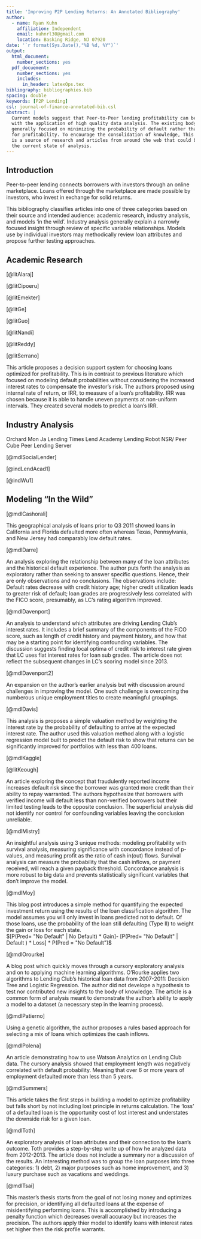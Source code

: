 ```yaml
---
title: 'Improving P2P Lending Returns: An Annotated Bibliography'
author:
  - name: Ryan Kuhn
    affiliation: Independent
    email: kuhnrl30@gmail.com
    location: Basking Ridge, NJ 07920
date: '`r format(Sys.Date(),"%B %d, %Y")`'
output:
  html_document:
    number_sections: yes
  pdf_docuement:
    number_sections: yes
    includes: 
      in_header: latexOps.tex
bibliography: bibliographies.bib
spacing: double
keywords: [P2P Lending]
csl: journal-of-finance-annotated-bib.csl
abstract: |
  Current models suggest that Peer-to-Peer lending profitability can be improved
  with the application of high quality data analysis. The existing body of research
  generally focused on minimizing the probability of default rather than optimizing
  for profitability. To encourage the consolidation of knowledge, This bibliography
  is a source of research and articles from around the web that could be used to understand
  the current state of analysis.
---
```


## Introduction

Peer-to-peer lending connects borrowers with investors through an online marketplace. Loans offered through the marketplace are made possible by investors, who invest in exchange for solid returns.

This bibliography classifies articles into one of three categories based on their source and intended audience: academic research, industry analysis, and models 'in the wild'. Industry analysis generally explain a narrowly focused insight through review of specific variable relationships.  Models use by individual investors may methodically review loan attributes and propose further testing approaches.  


## Academic Research  

[@litAlaraj]

[@litCipoeru]

[@litEmekter]

[@litGe]

[@litGuo]

[@litNandi]

[@litReddy]

[@litSerrano]

This article proposes a decision support system for choosing loans optimized for profitability.  This is in contrast to previous literature which focused on modeling default probabilities without considering the increased interest rates to compensate the investor's risk.  The authors proposed using internal rate of return, or IRR, to measure of a loan's profitability.  IRR was chosen because it is able to handle uneven payments at non-uniform intervals.  They created several models to predict a loan's IRR. 

## Industry Analysis  

Orchard
Mon Ja
Lending Times
Lend Academy
Lending Robot
NSR/ Peer Cube
Peer Lending Server

[@mdlSocialLender]

[@indLendAcad1]

[@indWu1]

## Modeling "In the Wild"  

[@mdlCashorali]

This geographical analysis of loans prior to Q3 2011 showed loans in California and Florida defaulted more often whereas Texas, Pennsylvania, and New Jersey had comparably low default rates.

[@mdlDarre]

An analysis exploring the relationship between many of the loan attributes and the historical default experience.  The author puts forth the analysis as exploratory rather than seeking to answer specific questions.  Hence, their are only observations and no conclusions. The observations include: Default rates decrease with credit history age; higher credit utilization leads to greater risk of default; loan grades are progressively less correlated with the FICO score, presumably, as LC's  rating algorithm improved.

[@mdlDavenport]

An analysis to understand which attributes are driving Lending Club's interest rates. It includes a brief summary of the components of the FICO score, such as length of credit history and payment history, and how that may be a starting point for identifying confounding variables. The discussion suggests finding local optima of credit risk to interest rate given that LC uses flat interest rates for loan sub grades.  The article does not reflect the subsequent changes in LC's scoring model since 2013.  

[@mdlDavenport2]

An expansion on the author's earlier analysis but with discussion around challenges in improving the model.  One such challenge is overcoming the numberous unique employment titles to create meaningful groupings.

[@mdlDavis]

This analysis is proposes a simple valuation method by weighting the interest rate by the probability of defaulting to arrive at the expected interest rate.  The author used this valuation method along with a logistic regression model built to predict the default risk to show that returns can be significantly improved for portfolios with less than 400 loans.  

[@mdlKaggle]

[@litKeough]

An article exploring the concept that fraudulently reported income increases default risk since the borrower was granted more credit than their ability to repay warranted. The authors hypothesize that borrowers with verified income will default less than non-verified borrowers but their limited testing leads to the opposite conclusion. The superficial analysis did not identify nor control for confounding variables leaving the conclusion unreliable.

[@mdlMistry]

An insightful analysis using 3 unique methods: modeling profitability with survival analysis, measuring significance with concordance instead of p-values, and measuring profit as the ratio of cash in(out) flows.  Survival analysis can measure the probability that the cash inflows, or payment received, will reach a given payback threshold. Concordance analysis is more robust to big data and prevents statistically significant variables that don't improve the model. 

[@mdlMoy]

This blog post introduces a simple method for quantifying the expected investment return using the results of the loan classification algorithm. The model assumes you will only invest in loans predicted not to default.  Of those loans, use the probability of the loan still defaulting (Type II) to weight the gain or loss for each state.  
$[P(Pred= "No Default" | No Default) * Gain]- [P(Pred= "No Default" | Default ) * Loss] * P(Pred = "No Default")$

[@mdlOrourke]

A blog post which quickly moves through a cursory exploratory analysis and on to applying machine learning algorithms.  O'Rourke applies two algorithms to Lending Club's historical loan data from 2007-2011: Decision Tree and Logistic Regression.  The author did not develope a hypothesis to test nor contributed new insights to the body of knowledge. The article is a common form of analysis meant to demonstrate the author's ability to apply a model to a dataset (a necessary step in the learning process).

[@mdlPatierno]

Using a genetic algorithm, the author proposes a rules based approach for selecting a mix of loans which optimizes the cash inflows. 

[@mdlPolena]

An article demonstrating how to use Watson Analytics on Lending Club data.  The cursory analysis showed that employment length was negatively correlated with default probability.  Meaning that over 6 or more years of employment defaulted more than less than 5 years.

[@mdlSummers]

This article takes the first steps in building a model to optimize profitability but falls short by not including lost principle in returns calculation.  The 'loss' of a defaulted loan is the opportunity cost of lost interest and understates the downside risk for a given loan.  

[@mdlToth]

An exploratory analysis of loan attributes and their connection to the loan's outcome. Toth provides a step-by-step write up of how he analyzed data from 2012-2013. The article does not include a summary nor a discussion of the results. An interesting method was to group the loan purposes into three categories: 1) debt, 2) major purposes such as home improvement, and 3) luxury purchase such as vacations and weddings. 

[@mdlTsai]

This master's thesis starts from the goal of not losing money and optimizes for precision, or identifying all defaulted loans at the expense of misidentifying performing loans. This is accomplished by introducing a penalty function which decreases overall accuracy but increases the precision. The authors apply thier model to identify loans with interest rates set higher then the risk profile warrants.